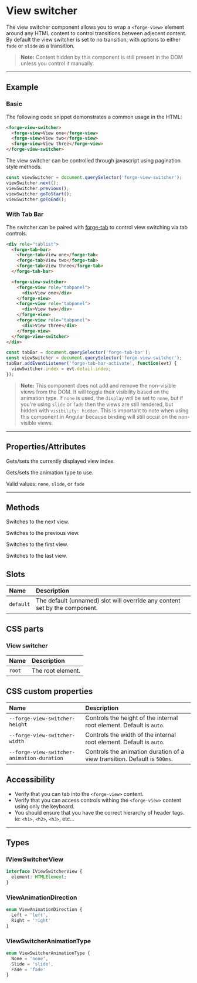 
<PageSection>

# View switcher

The view switcher component allows you to wrap a `<forge-view>` element around any HTML content to control transitions between adjecent content.
By default the view switcher is set to no transition, with options to either `fade` or `slide` as a transition.

> **Note:** Content hidden by this component is still present in the DOM unless you control it manually.

</PageSection>

---

<PageSection>

## Example

### Basic
The following code snippet demonstrates a common usage in the HTML:

```html
<forge-view-switcher>
  <forge-view>View one</forge-view>
  <forge-view>View two</forge-view>
  <forge-view>View three</forge-view>
</forge-view-switcher>
```

The view switcher can be controlled through javascript using pagination style methods.

```js
const viewSwitcher = document.querySelector('forge-view-switcher');
viewSwitcher.next();
viewSwitcher.previous();
viewSwitcher.goToStart();
viewSwitcher.goToEnd();
```

### With Tab Bar

The switcher can be paired with [forge-tab](?path=/story/components-tab-bar--default) to control view switching via tab controls.

```html
<div role="tablist">
  <forge-tab-bar>
    <forge-tab>View one</forge-tab>
    <forge-tab>View two</forge-tab>
    <forge-tab>View three</forge-tab>
  </forge-tab-bar>

  <forge-view-switcher>
    <forge-view role="tabpanel">
      <div>View one</div>
    </forge-view>
    <forge-view role="tabpanel">
      <div>View two</div>
    </forge-view>
    <forge-view role="tabpanel">
      <div>View three</div>
    </forge-view>
  </forge-view-switcher>
</div>
```

```js
const tabBar = document.querySelector('forge-tab-bar');
const viewSwitcher = document.querySelector('forge-view-switcher');
tabBar.addEventListener('forge-tab-bar-activate', function(evt) {
  viewSwitcher.index = evt.detail.index;
});
```

> **Note:** This component does not add and remove the non-visible views from the DOM. It will toggle their visibility based on the animation type. If `none` is used, the `display` will be set to `none`, but if you're using `slide` or `fade` then the views are still rendered, but hidden with `visibility: hidden`. This is important to note when using this component in Angular because binding will still occur on the non-visible views.

<LiveDemo layout="column" codeHtml={ViewSwitcherDefaultCodeHtml()} codeTs={ViewSwitcherDefaultCodeTs()}>
  <ViewSwitcherDemo />
</LiveDemo>

</PageSection>

---

<PageSection>

## Properties/Attributes

<PropertyDef name="index" type="number" defaultValue="0">

  Gets/sets the currently displayed view index.

</PropertyDef>

<PropertyDef name="animationType" type="string" defaultValue="none">

  Gets/sets the animation type to use.

  Valid values: `none`, `slide`, or `fade`

</PropertyDef>

</PageSection>

---

<PageSection>

## Methods

<MethodDef name="next(): void">

  Switches to the next view.

</MethodDef>

<MethodDef name="previous(): void">

  Switches to the previous view.

</MethodDef>

<MethodDef name="goToStart(): void">

  Switches to the first view.

</MethodDef>

<MethodDef name="goToEnd(): void">

  Switches to the last view.

</MethodDef>

</PageSection>

<PageSection>

## Slots

| Name               | Description
| :------------------| :--------------------
| `default`          | The default (unnamed) slot will override any content set by the component.

</PageSection>

<PageSection>

## CSS parts

### View switcher

| Name               | Description
| :------------------| :-----------------
| `root`             | The root element.

</PageSection>

<PageSection>

## CSS custom properties

| Name                                       | Description
| :------------------------------------------| :-----------------
| `--forge-view-switcher-height`             | Controls the height of the internal root element. Default is `auto`.
| `--forge-view-switcher-width`              | Controls the width of the internal root element. Default is `auto`.
| `--forge-view-switcher-animation-duration` | Controls the animation duration of a view transition. Default is `500ms`.

</PageSection>

<PageSection>

## Accessibility

* Verify that you can tab into the `<forge-view>` content.
* Verify that you can access controls withing the `<forge-view>` content using only the keyboard.
* You should ensure that you have the correct hierarchy of header tags. ie: `<h1>`, `<h2>`, `<h3>`, etc...

</PageSection>

---

<PageSection>

## Types

### IViewSwitcherView

```ts
interface IViewSwitcherView {
  element: HTMLElement;
}
```

### ViewAnimationDirection

```ts
enum ViewAnimationDirection {
  Left = 'left',
  Right = 'right'
}
```

### ViewSwitcherAnimationType

```ts
enum ViewSwitcherAnimationType {
  None = 'none',
  Slide = 'slide',
  Fade = 'fade'
}
```

</PageSection>

